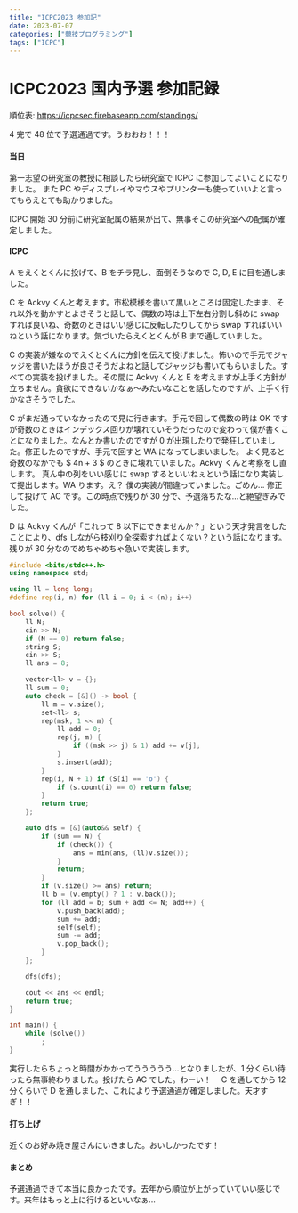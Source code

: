 ```yaml
---
title: "ICPC2023 参加記"
date: 2023-07-07
categories: ["競技プログラミング"]
tags: ["ICPC"]
---
```


# ICPC2023 国内予選 参加記録

順位表: https://icpcsec.firebaseapp.com/standings/

4 完で 48 位で予選通過です。うおおお！！！

#### 当日

第一志望の研究室の教授に相談したら研究室で ICPC に参加してよいことになりました。
また PC やディスプレイやマウスやプリンターも使っていいよと言ってもらえとても助かりました。

ICPC 開始 30 分前に研究室配属の結果が出て、無事そこの研究室への配属が確定しました。

#### ICPC

A をえくとくんに投げて、B をチラ見し、面倒そうなので C, D, E に目を通しました。

C を Ackvy くんと考えます。市松模様を書いて黒いところは固定したまま、それ以外を動かすとよさそうと話して、偶数の時は上下左右分割し斜めに swap すれば良いね、奇数のときはいい感じに反転したりしてから swap すればいいねという話になります。気づいたらえくとくんが B まで通していました。

C の実装が嫌なのでえくとくんに方針を伝えて投げました。怖いので手元でジャッジを書いたほうが良さそうだよねと話してジャッジも書いてもらいました。すべての実装を投げました。その間に Ackvy くんと E を考えますが上手く方針が立ちません。貪欲にできないかなぁ～みたいなことを話したのですが、上手く行かなさそうでした。

C がまだ通っていなかったので見に行きます。手元で回して偶数の時は OK ですが奇数のときはインデックス回りが壊れていそうだったので変わって僕が書くことになりました。なんとか書いたのですが 0 が出現したりで発狂していました。修正したのですが、手元で回すと WA になってしまいました。
よく見ると奇数のなかでも $ 4n + 3 $ のときに壊れていました。Ackvy くんと考察をし直します。
真ん中の列をいい感じに swap するといいねぇという話になり実装して提出します。WA ります。え？
僕の実装が間違っていました。ごめん... 修正して投げて AC です。この時点で残りが 30 分で、予選落ちたな...と絶望ぎみでした。

D は Ackvy くんが「これって 8 以下にできませんか？」という天才発言をしたことにより、dfs しながら枝刈り全探索すればよくない？という話になります。残りが 30 分なのでめちゃめちゃ急いで実装します。

```cpp
#include <bits/stdc++.h>
using namespace std;

using ll = long long;
#define rep(i, n) for (ll i = 0; i < (n); i++)

bool solve() {
    ll N;
    cin >> N;
    if (N == 0) return false;
    string S;
    cin >> S;
    ll ans = 8;

    vector<ll> v = {};
    ll sum = 0;
    auto check = [&]() -> bool {
        ll m = v.size();
        set<ll> s;
        rep(msk, 1 << m) {
            ll add = 0;
            rep(j, m) {
                if ((msk >> j) & 1) add += v[j];
            }
            s.insert(add);
        }
        rep(i, N + 1) if (S[i] == 'o') {
            if (s.count(i) == 0) return false;
        }
        return true;
    };

    auto dfs = [&](auto&& self) {
        if (sum == N) {
            if (check()) {
                ans = min(ans, (ll)v.size());
            }
            return;
        }
        if (v.size() >= ans) return;
        ll b = (v.empty() ? 1 : v.back());
        for (ll add = b; sum + add <= N; add++) {
            v.push_back(add);
            sum += add;
            self(self);
            sum -= add;
            v.pop_back();
        }
    };

    dfs(dfs);

    cout << ans << endl;
    return true;
}

int main() {
    while (solve())
        ;
}
```

実行したらちょっと時間がかかってううううう...となりましたが、1 分くらい待ったら無事終わりました。投げたら AC でした。わーい！　 C を通してから 12 分くらいで D を通しました、これにより予選通過が確定しました。天才すぎ！！

#### 打ち上げ

近くのお好み焼き屋さんにいきました。おいしかったです！

#### まとめ

予選通過できて本当に良かったです。去年から順位が上がっていていい感じです。来年はもっと上に行けるといいなぁ...
